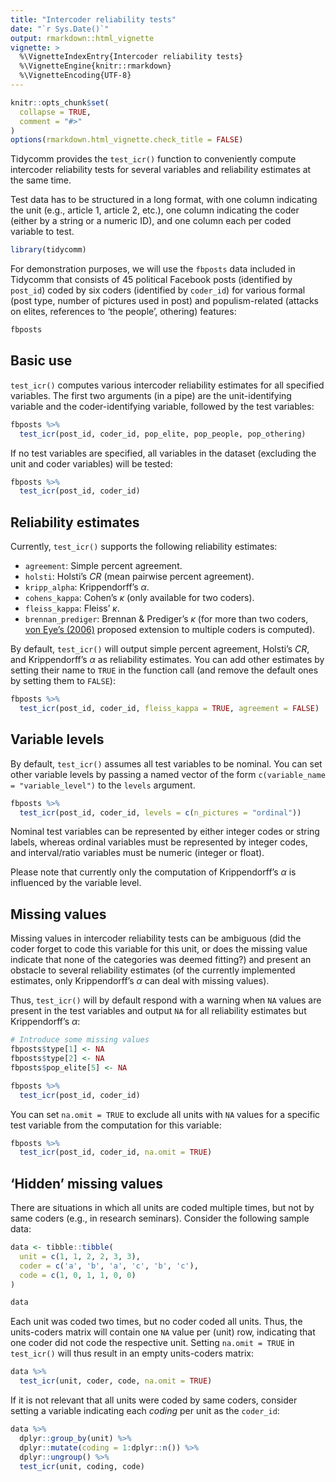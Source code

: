```yaml
---
title: "Intercoder reliability tests"
date: "`r Sys.Date()`"
output: rmarkdown::html_vignette
vignette: >
  %\VignetteIndexEntry{Intercoder reliability tests}
  %\VignetteEngine{knitr::rmarkdown}
  %\VignetteEncoding{UTF-8}
---
```


```r
knitr::opts_chunk$set(
  collapse = TRUE,
  comment = "#>"
)
options(rmarkdown.html_vignette.check_title = FALSE)
```

Tidycomm provides the `test_icr()` function to conveniently compute intercoder reliability tests for several variables and reliability estimates at the same time.

Test data has to be structured in a long format, with one column indicating the unit (e.g., article 1, article 2, etc.), one column indicating the coder (either by a string or a numeric ID), and one column each per coded variable to test. 

```r
library(tidycomm)
```

For demonstration purposes, we will use the `fbposts` data included in Tidycomm that consists of 45 political Facebook posts (identified by `post_id`) coded by six coders (identified by `coder_id`) for various formal (post type, number of pictures used in post) and populism-related (attacks on elites, references to 'the people', othering) features:

```r
fbposts
```

## Basic use

`test_icr()` computes various intercoder reliability estimates for all specified variables. The first two arguments (in a pipe) are the unit-identifying variable and the coder-identifying variable, followed by the test variables:

```r
fbposts %>% 
  test_icr(post_id, coder_id, pop_elite, pop_people, pop_othering)
```

If no test variables are specified, all variables in the dataset (excluding the unit and coder variables) will be tested:

```r
fbposts %>% 
  test_icr(post_id, coder_id)
```

## Reliability estimates

Currently, `test_icr()` supports the following reliability estimates:

- `agreement`: Simple percent agreement.
- `holsti`: Holsti's $CR$ (mean pairwise percent agreement).
- `kripp_alpha`: Krippendorff's $\alpha$.
- `cohens_kappa`: Cohen's $\kappa$ (only available for two coders).
- `fleiss_kappa`: Fleiss' $\kappa$.
- `brennan_prediger`: Brennan & Prediger's $\kappa$ (for more than two coders, [von Eye's (2006)](https://doi.org/10.1027/1016-9040.11.1.12) proposed extension to multiple coders is computed).

By default, `test_icr()` will output simple percent agreement, Holsti's $CR$, and Krippendorff's $\alpha$ as reliability estimates. You can add other estimates by setting their name to `TRUE` in the function call (and remove the default ones by setting them to `FALSE`):

```r
fbposts %>% 
  test_icr(post_id, coder_id, fleiss_kappa = TRUE, agreement = FALSE)
```

## Variable levels

By default, `test_icr()` assumes all test variables to be nominal. You can set other variable levels by passing a named vector of the form `c(variable_name = "variable_level")` to the `levels` argument.

```r
fbposts %>% 
  test_icr(post_id, coder_id, levels = c(n_pictures = "ordinal"))
```

Nominal test variables can be represented by either integer codes or string labels, whereas ordinal variables must be represented by integer codes, and interval/ratio variables must be numeric (integer or float).

Please note that currently only the computation of Krippendorff's $\alpha$ is influenced by the variable level.

## Missing values

Missing values in intercoder reliability tests can be ambiguous (did the coder forget to code this variable for this unit, or does the missing value indicate that none of the categories was deemed fitting?) and present an obstacle to several reliability estimates (of the currently implemented estimates, only Krippendorff's $\alpha$ can deal with missing values). 

Thus, `test_icr()` will by default respond with a warning when `NA` values are present in the test variables and output `NA` for all reliability estimates but Krippendorff's $\alpha$:

```r
# Introduce some missing values
fbposts$type[1] <- NA
fbposts$type[2] <- NA
fbposts$pop_elite[5] <- NA

fbposts %>% 
  test_icr(post_id, coder_id)
```

You can set `na.omit = TRUE` to exclude all units with `NA` values for a specific test variable from the computation for this variable:

```r
fbposts %>% 
  test_icr(post_id, coder_id, na.omit = TRUE)
```

## 'Hidden' missing values

There are situations in which all units are coded multiple times, but not by same coders (e.g., in research seminars). Consider the following sample data:

```r
data <- tibble::tibble(
  unit = c(1, 1, 2, 2, 3, 3),
  coder = c('a', 'b', 'a', 'c', 'b', 'c'),
  code = c(1, 0, 1, 1, 0, 0)
)

data
```

Each unit was coded two times, but no coder coded all units. Thus, the units-coders matrix will contain one `NA` value per (unit) row, indicating that one coder did not code the respective unit. Setting `na.omit = TRUE` in `test_icr()` will thus result in an empty units-coders matrix:

```r
data %>%
  test_icr(unit, coder, code, na.omit = TRUE)
```

If it is not relevant that all units were coded by same coders, consider setting a variable indicating each _coding_ per unit as the `coder_id`:

```r
data %>% 
  dplyr::group_by(unit) %>% 
  dplyr::mutate(coding = 1:dplyr::n()) %>% 
  dplyr::ungroup() %>% 
  test_icr(unit, coding, code)
```

